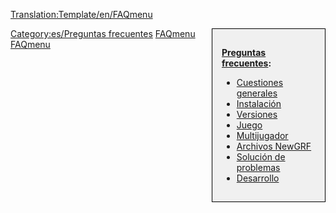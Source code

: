 <noinclude>[[Translation:Template/en/FAQmenu]]</noinclude><noinclude></noinclude><div style="float:right;width:150px;border:1px solid black;background:#F0F0F0;padding:15px;-moz-border-radius:5px;">
<span style="font-weight:bold">[[es/Archive/Community/Preguntas frecuentes|Preguntas frecuentes]]:</span>

* [[es/Manual/Preguntas frecuentes sobre cuestiones generales|Cuestiones generales]]
* [[es/Archive/Manual/Preguntas frecuentes sobre la instalación|Instalación]]
* [[es/Archive/Community/Preguntas frecuentes sobre las versiones de OpenTTD|Versiones]]
* [[es/Manual/Preguntas frecuentes sobre el juego|Juego]]
* [[es/Manual/Preguntas frecuentes sobre la opción multijugador|Multijugador]]
* [[es/Archive/Community/Preguntas frecuentes sobre NewGRF|Archivos NewGRF]]
* [[es/Archive/Community/Preguntas frecuentes sobre solución de problemas|Solución de problemas]]
* [[es/Development/Preguntas frecuentes sobre desarrollo|Desarrollo]]
</div>
<includeonly>[[Category:es/Preguntas frecuentes]]</includeonly><noinclude>

[[Category:es/Plantillas|FAQmenu]][[Category:es/Navegación|FAQmenu]]
</noinclude>